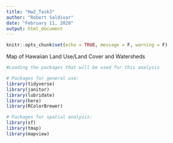 ```yaml
---
title: "Hw2_Task3"
author: "Robert Saldivar"
date: "February 11, 2020"
output: html_document
---
```


```r
knitr::opts_chunk$set(echo = TRUE, message = F, warning = F)
```

Map of Hawaiian Land Use/Land Cover and Watersheds

```r
#Loading the packages that will be used for this analysis

# Packages for general use:
library(tidyverse)
library(janitor)
library(lubridate)
library(here)
library(RColorBrewer)

# Packages for spatial analysis:
library(sf)
library(tmap)
library(mapview)

```

